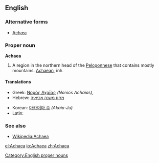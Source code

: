 ==English==

===Alternative forms===
* [[Achæa]] {{i|dated}}

===Proper noun===
'''Achaea'''

# A region in the northern head of the [[Peloponnese]] that contains mostly mountains.  [[Achaean]], inh.

====Translations====
{{trans-top|a region in the northern head of the Peloponnese}}
* Greek: [[Νομός Αχαΐας]] ''(Nomós Achaías)'',{{t|el|Αχαΐα|tr=Achaḯa|sc=Grek}}
* Hebrew: [[מחוז משנה אכיאיה]]
{{trans-mid}}
* Korean: [[아카이아 주]] ''(Akaia-Ju)''
* Latin: {{t-|la|Achaea}}
{{trans-bottom}}

===See also===

* [[w:Achaea|Wikipedia:Achaea]]

[[Category:English proper nouns]]

[[el:Achaea]]
[[io:Achaea]]
[[zh:Achaea]]